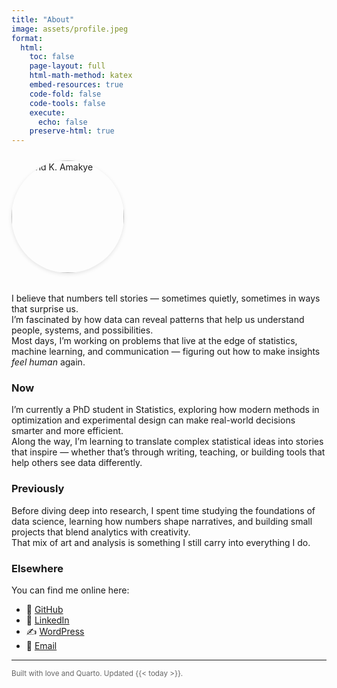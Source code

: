 ```yaml
---
title: "About"
image: assets/profile.jpeg
format:
  html:
    toc: false
    page-layout: full
    html-math-method: katex
    embed-resources: true
    code-fold: false
    code-tools: false
    execute:
      echo: false
    preserve-html: true
---
```


```{=html}
<div style="display: flex; align-items: center; gap: 1.5rem; flex-wrap: wrap; margin-top: 1.5rem; margin-bottom: 2rem;">
  <img src="assets/profile.jpeg" alt="David K. Amakye" style="width: 180px; border-radius: 50%; box-shadow: 0 2px 6px rgba(0,0,0,0.1);" />
</div>
```
I believe that numbers tell stories — sometimes quietly, sometimes in ways that surprise us.  
I’m fascinated by how data can reveal patterns that help us understand people, systems, and possibilities.  
Most days, I’m working on problems that live at the edge of statistics, machine learning, and communication — figuring out how to make insights *feel human* again.

### Now

I’m currently a PhD student in Statistics, exploring how modern methods in optimization and experimental design can make real-world decisions smarter and more efficient.  
Along the way, I’m learning to translate complex statistical ideas into stories that inspire — whether that’s through writing, teaching, or building tools that help others see data differently.

### Previously

Before diving deep into research, I spent time studying the foundations of data science, learning how numbers shape narratives, and building small projects that blend analytics with creativity.  
That mix of art and analysis is something I still carry into everything I do.

### Elsewhere

You can find me online here:

- 🧠 [GitHub](https://github.com/realkingdavid)
- 💼 [LinkedIn](https://www.linkedin.com/in/david-amakye/)
- ✍️ [WordPress](https://amakye.wordpress.com)
- 📧 [Email](mailto:amakyekojodavid@gmail.com)

---

<small style="color: #666;">Built with love and Quarto. Updated {{< today >}}.</small>
